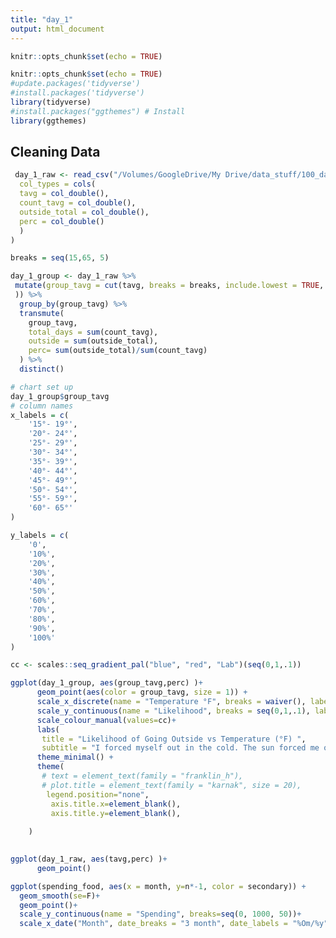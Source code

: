 ```yaml
---
title: "day_1"
output: html_document
---
```


```r
knitr::opts_chunk$set(echo = TRUE)
```

```r
knitr::opts_chunk$set(echo = TRUE)
#update.packages('tidyverse')
#install.packages('tidyverse')
library(tidyverse)
#install.packages("ggthemes") # Install 
library(ggthemes) 
```

## Cleaning Data
```r
 day_1_raw <- read_csv("/Volumes/GoogleDrive/My Drive/data_stuff/100_days/100_days_data/day_1_data.csv",
  col_types = cols(
  tavg = col_double(),
  count_tavg = col_double(),
  outside_total = col_double(),
  perc = col_double()
  )
)

breaks = seq(15,65, 5)

day_1_group <- day_1_raw %>%
 mutate(group_tavg = cut(tavg, breaks = breaks, include.lowest = TRUE, right = FALSE
 )) %>%
  group_by(group_tavg) %>%
  transmute(
    group_tavg,
    total_days = sum(count_tavg),
    outside = sum(outside_total),
    perc= sum(outside_total)/sum(count_tavg)
  ) %>%
  distinct()
```

``` r
# chart set up
day_1_group$group_tavg
# column names
x_labels = c(	
    '15°- 19°',
    '20°- 24°',
    '25°- 29°',
    '30°- 34°',
    '35°- 39°',
    '40°- 44°',
    '45°- 49°',
    '50°- 54°',
    '55°- 59°',
    '60°- 65°'
)

y_labels = c(	
    '0',
    '10%',
    '20%',
    '30%',
    '40%',
    '50%',
    '60%',
    '70%',
    '80%',
    '90%',
    '100%'
)

cc <- scales::seq_gradient_pal("blue", "red", "Lab")(seq(0,1,.1))

```

```r
ggplot(day_1_group, aes(group_tavg,perc) )+
      geom_point(aes(color = group_tavg, size = 1)) +
      scale_x_discrete(name = "Temperature °F", breaks = waiver(), labels = x_labels)+
      scale_y_continuous(name = "Likelihood", breaks = seq(0,1,.1), labels = y_labels, limits = c(0.5,1))+
      scale_colour_manual(values=cc)+
      labs(
       title = "Likelihood of Going Outside vs Temperature (°F) ",
       subtitle = "I forced myself out in the cold. The sun forced me out in the heat.") +
      theme_minimal() +
      theme(
       # text = element_text(family = "franklin_h"),
       # plot.title = element_text(family = "karnak", size = 20),
        legend.position="none",
         axis.title.x=element_blank(),
         axis.title.y=element_blank(),
        
    )
      

ggplot(day_1_raw, aes(tavg,perc) )+
      geom_point()

ggplot(spending_food, aes(x = month, y=n*-1, color = secondary)) + 
  geom_smooth(se=F)+
  geom_point()+
  scale_y_continuous(name = "Spending", breaks=seq(0, 1000, 50))+
  scale_x_date("Month", date_breaks = "3 month", date_labels = "%Om/%y")


```





